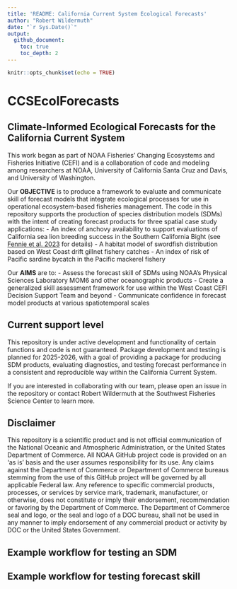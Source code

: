 ```yaml
---
title: 'README: California Current System Ecological Forecasts'
author: "Robert Wildermuth"
date: "`r Sys.Date()`"
output: 
  github_document:
    toc: true
    toc_depth: 2
---
```


```r
knitr::opts_chunk$set(echo = TRUE)
```

# CCSEcolForecasts

## Climate-Informed Ecological Forecasts for the California Current System

This work began as part of NOAA Fisheries' Changing Ecosystems and Fisheries Initiative (CEFI) and is a collaboration of code and modeling among researchers at NOAA, University of California Santa Cruz and Davis, and University of Washington.

Our **OBJECTIVE** is to produce a framework to evaluate and communicate skill of forecast models that integrate ecological processes for use in operational ecosystem-based fisheries management. The code in this repository supports the production of species distribution models (SDMs) with the intent of creating forecast products for three spatial case study applications:
- An index of anchovy availability to support evaluations of California sea lion breeding success in the Southern California Bight (see [Fennie et al. 2023](https://doi.org/10.1098/rspb.2022.2326) for details)
- A habitat model of swordfish distribution based on West Coast drift gillnet fishery catches
- An index of risk of Pacific sardine bycatch in the Pacific mackerel fishery

Our **AIMS** are to:
- Assess the forecast skill of SDMs using NOAA's Physical Sciences Laboratory MOM6 and other oceanographic products
- Create a generalized skill assessment framework for use within the West Coast CEFI Decision Support Team and beyond
- Communicate confidence in forecast model products at various spatiotemporal scales

## Current support level

This repository is under active development and functionality of certain functions and code is not guaranteed. Package development and testing is planned for 2025-2026, with a goal of providing a package for producing SDM products, evaluating diagnostics, and testing forecast performance in a consistent and reproducible way within the California Current System.

If you are interested in collaborating with our team, please open an issue in the repository or contact Robert Wildermuth at the Southwest Fisheries Science Center to learn more.

## Disclaimer

This repository is a scientific product and is not official communication of the National Oceanic and Atmospheric Administration, or the United States Department of Commerce. All NOAA GitHub project code is provided on an ‘as is’ basis and the user assumes responsibility for its use. Any claims against the Department of Commerce or Department of Commerce bureaus stemming from the use of this GitHub project will be governed by all applicable Federal law. Any reference to specific commercial products, processes, or services by service mark, trademark, manufacturer, or otherwise, does not constitute or imply their endorsement, recommendation or favoring by the Department of Commerce. The Department of Commerce seal and logo, or the seal and logo of a DOC bureau, shall not be used in any manner to imply endorsement of any commercial product or activity by DOC or the United States Government.

## Example workflow for testing an SDM

## Example workflow for testing forecast skill